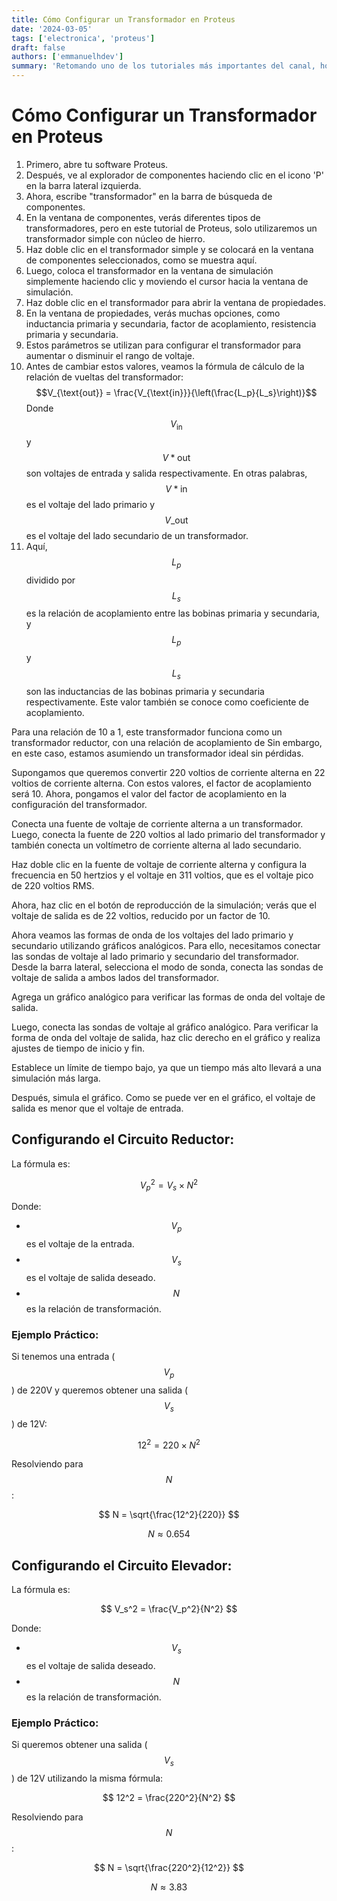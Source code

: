 ```yaml
---
title: Cómo Configurar un Transformador en Proteus
date: '2024-03-05'
tags: ['electronica', 'proteus']
draft: false
authors: ['emmanuelhdev']
summary: 'Retomando uno de los tutoriales más importantes del canal, hoy lo traemos a la web para tenerlo de referencia y hacer tu vida más sencilla.'
---
```


<div class="mb-8">
  <TransformatorCalculator />
</div>

# Cómo Configurar un Transformador en Proteus

1. Primero, abre tu software Proteus.
2. Después, ve al explorador de componentes haciendo clic en el icono 'P' en la barra lateral izquierda.
3. Ahora, escribe "transformador" en la barra de búsqueda de componentes.
4. En la ventana de componentes, verás diferentes tipos de transformadores, pero en este tutorial de Proteus, solo utilizaremos un transformador simple con núcleo de hierro.
5. Haz doble clic en el transformador simple y se colocará en la ventana de componentes seleccionados, como se muestra aquí.
6. Luego, coloca el transformador en la ventana de simulación simplemente haciendo clic y moviendo el cursor hacia la ventana de simulación.
7. Haz doble clic en el transformador para abrir la ventana de propiedades.
8. En la ventana de propiedades, verás muchas opciones, como inductancia primaria y secundaria, factor de acoplamiento, resistencia primaria y secundaria.
9. Estos parámetros se utilizan para configurar el transformador para aumentar o disminuir el rango de voltaje.
10. Antes de cambiar estos valores, veamos la fórmula de cálculo de la relación de vueltas del transformador:
    $$V_{\text{out}} = \frac{V_{\text{in}}}{\left(\frac{L_p}{L_s}\right)}$$
    Donde $$V_{\text{in}}$$ y $$ V*{\text{out}}$$ son voltajes de entrada y salida respectivamente. En otras palabras, $$ V*{\text{in}}$$ es el voltaje del lado primario y $$ V\_{\text{out}}$$ es el voltaje del lado secundario de un transformador.
11. Aquí, $$ L_p $$ dividido por $$ L_s$$ es la relación de acoplamiento entre las bobinas primaria y secundaria, y $$ L_p$$ y $$ L_s$$ son las inductancias de las bobinas primaria y secundaria respectivamente. Este valor también se conoce como coeficiente de acoplamiento.

Para una relación de 10 a 1, este transformador funciona como un transformador reductor, con una relación de acoplamiento de Sin embargo, en este caso, estamos asumiendo un transformador ideal sin pérdidas.

Supongamos que queremos convertir 220 voltios de corriente alterna en 22 voltios de corriente alterna. Con estos valores, el factor de acoplamiento será 10. Ahora, pongamos el valor del factor de acoplamiento en la configuración del transformador.

Conecta una fuente de voltaje de corriente alterna a un transformador. Luego, conecta la fuente de 220 voltios al lado primario del transformador y también conecta un voltímetro de corriente alterna al lado secundario.

Haz doble clic en la fuente de voltaje de corriente alterna y configura la frecuencia en 50 hertzios y el voltaje en 311 voltios, que es el voltaje pico de 220 voltios RMS.

Ahora, haz clic en el botón de reproducción de la simulación; verás que el voltaje de salida es de 22 voltios, reducido por un factor de 10.

Ahora veamos las formas de onda de los voltajes del lado primario y secundario utilizando gráficos analógicos. Para ello, necesitamos conectar las sondas de voltaje al lado primario y secundario del transformador. Desde la barra lateral, selecciona el modo de sonda, conecta las sondas de voltaje de salida a ambos lados del transformador.

Agrega un gráfico analógico para verificar las formas de onda del voltaje de salida.

Luego, conecta las sondas de voltaje al gráfico analógico. Para verificar la forma de onda del voltaje de salida, haz clic derecho en el gráfico y realiza ajustes de tiempo de inicio y fin.

Establece un límite de tiempo bajo, ya que un tiempo más alto llevará a una simulación más larga.

Después, simula el gráfico. Como se puede ver en el gráfico, el voltaje de salida es menor que el voltaje de entrada.

## Configurando el Circuito Reductor:

La fórmula es:

$$ V_p^2 = V_s \times N^2 $$

Donde:

- $$ V_p $$ es el voltaje de la entrada.
- $$ V_s $$ es el voltaje de salida deseado.
- $$ N $$ es la relación de transformación.

### Ejemplo Práctico:

Si tenemos una entrada ($$ V_p $$) de 220V y queremos obtener una salida ($$ V_s $$) de 12V:

$$ 12^2 = 220 \times N^2 $$

Resolviendo para $$ N $$:

$$ N = \sqrt{\frac{12^2}{220}} $$

$$ N \approx 0.654 $$

## Configurando el Circuito Elevador:

La fórmula es:

$$ V_s^2 = \frac{V_p^2}{N^2} $$

Donde:

- $$ V_s $$ es el voltaje de salida deseado.
- $$ N $$ es la relación de transformación.

### Ejemplo Práctico:

Si queremos obtener una salida ($$ V_s $$) de 12V utilizando la misma fórmula:

$$ 12^2 = \frac{220^2}{N^2} $$

Resolviendo para $$ N $$:

$$ N = \sqrt{\frac{220^2}{12^2}} $$

$$ N \approx 3.83 $$

